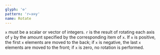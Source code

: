 ```yaml
---
glyph: '⊖'
pattern: 'r←x⊖y'
name: Rotate
---
```


`x` must be a scalar or vector of integers. `r` is the result of rotating each axis of `y` by the amount specified by the corresponding item of `x`. If `x` is positive, the first `x` elements are moved to the back; if `x` is negative, the last `x` elements are moved to the front; if `x` is zero, no rotation is performed.